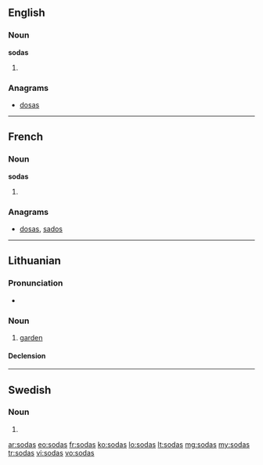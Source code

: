 ==English==

===Noun===
'''sodas'''

# {{plural of|[[soda]]}}

===Anagrams===
* [[dosas#English|dosas]]

----

==French==

===Noun===
'''sodas''' {{m}} {{p}}

# {{plural of|[[soda#French|soda]]|lang=fr}}

===Anagrams===
* [[dosas#French|dosas]], [[sados#French|sados]]

----

==Lithuanian==

===Pronunciation===
* {{IPA|[ˈsoːdɐs]|lang=lt}}

===Noun===
{{lt-noun|m|sodai|2|sg=sõdas|pl=sõdai}}

# [[garden]]

====Declension====
{{lt-noun-m-as-2|sod|sõd}}

----

==Swedish==

===Noun===
{{infl|sv|noun form}}

# {{sv-noun-form-indef-gen|soda}}

[[ar:sodas]]
[[eo:sodas]]
[[fr:sodas]]
[[ko:sodas]]
[[lo:sodas]]
[[lt:sodas]]
[[mg:sodas]]
[[my:sodas]]
[[tr:sodas]]
[[vi:sodas]]
[[vo:sodas]]